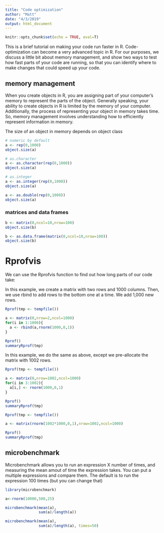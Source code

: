 ```yaml
---
title: "Code optimization"
author: "Matt"
date: "4/3/2019"
output: html_document
---
```


```r
knitr::opts_chunk$set(echo = TRUE, eval=T)
```


This is a brief tutorial on making your code run faster in R. Code-optimization can become a very advanced topic in R. For our purposes, we discuss a little bit about memory management, and show two ways to test how fast parts of your code are running, so that you can identify where to make changes that could speed up your code.

## memory management

When you create objects in R, you are assigning part of your computer's memory to represent the parts of the object. Generally speaking, your ability to create objects in R is limited by the memory of your computer. Additionally, the process of representing your object in memory takes time. So, memory management involves understanding how to efficiently represent information in memory.

The size of an object in memory depends on object class

```r
# numeric by default
a <- rep(0,1000)
object.size(a)

# as.character
a <- as.character(rep(0,1000))
object.size(a)

# as.integer
a <- as.integer(rep(0,1000))
object.size(a)

a <- as.double(rep(0,1000))
object.size(a)

```

### matrices and data frames

```r
b <- matrix(0,ncol=10,nrow=100)
object.size(b)

b <- as.data.frame(matrix(0,ncol=10,nrow=100))
object.size(b)

```


# Rprofvis

We can use the Rprofvis function to find out how long parts of our code take:

In this example, we create a matrix with two rows and 1000 columns. Then, we use rbind to add rows to the bottom one at a time. We add 1,000 new rows.

```r
Rprof(tmp <- tempfile())

a <- matrix(0,nrow=2,ncol=1000)
for(i in 1:1000){
  a <- rbind(a,rnorm(1000,0,1))
}

Rprof()
summaryRprof(tmp)
```

In this example, we do the same as above, except we pre-allocate the matrix with 1002 rows. 

```r
Rprof(tmp <- tempfile())

a <- matrix(0,nrow=1002,ncol=1000)
for(i in 3:1002){
  a[i,] <- rnorm(1000,0,1)
}

Rprof()
summaryRprof(tmp)
```

```r
Rprof(tmp <- tempfile())

a <- matrix(rnorm(1002*1000,0,1),nrow=1002,ncol=1000)

Rprof()
summaryRprof(tmp)
```

## microbenchmark

Microbenchmark allows you to run an expression X number of times, and measuring the mean amout of time the expression takes. You can put a multiple expressions and compare them. The default is to run the expression 100 times (but you can change that)

```r
library(microbenchmark)

a<-rnorm(10000,500,25)

microbenchmark(mean(a),
               sum(a)/length(a))

microbenchmark(mean(a),
               sum(a)/length(a), times=50)
```





